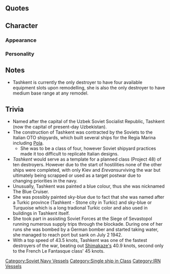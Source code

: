 {{Ship/Header}}
==Quotes==
{{Ship/Quotes
|Introduction = Здравствуйте！<br>嚮導駆逐艦、タシュケント、はるばる来てみたよ！<br>同志提督！　よろしくお願いするね！
|Introduction/En = Hello, I'm the destroyer leader, Tashkent. I've come from afar to meet you. Please look after me, Comrade Admiral.
|Introduction/Note = ''Здравствуйте!'' is a polite version of the greeting people in Russian. Literally, ''Hello!''

|Introduction/Kai = Здравствуйте！
嚮導駆逐艦、タシュケント。同志адмирал、今日もよろしくお願いするね! 
|Introduction/Kai/En = Hello, I'm the destroyer leader, Tashkent. Please look after me today too, Comrade Admiral.
|Introduction/Kai/Note = 

|Library = 北の国で生まれた空色の巡洋艦、タシュケントだよ。うん、そう。本当の艦種は駆逐艦なんだ。嚮導駆逐艦。まあ、駆逐艦としては大きいかな。確かに。海の戦いも陸上の戦いの掩護も頑張ったよ。結構頼りになるだろ？　空色の巡洋艦、どう？　うん、よかった！　覚えておいてね。Спасибо！
|Library/En = I'm from the Northern Country, the sky-blue cruiser, Tashkent. Mmm, yeah. I'm really classed as a destroyer. A destroyer leader. Well, I'm definitely bigger than your average destroyer. I worked hard in naval battles and as reinforcement for land battles. I'm pretty reliable. What do you think of the Sky-blue cruiser? Yup, great! Remember me alright? Thanks!
|Library/Note = As said below, actually she was built in Country of Pasta.

|Secretary 1 = Привет！どうしたんだい？ 
|Secretary 1/En = Hi! What's up?
|Secretary 1/Note = ''Привет!'' = ''Hi!''

|Secretary 1/Kai = 空色の巡洋艦...同志адмирал...うん..まぁそう呼ばれてたけど...何だか、少し恥ずかしいな......そうか？ 
|Secretary 1/Kai/En = The sky-blue cruiser... Yeah, well, that's what they called me, Comrade Admiral... It's kind of, a bit, embarrassing. Really?
|Secretary 1/Kai/Note = 

|Secretary 2 = 空色の巡洋艦、うん、まあ、そう呼ばれてたんだけど。なんだか、そうよね、少し照れるなぁ。 
|Secretary 2/En = The sky-blue cruiser... Yeah, well, that's what they called me... It's kind of, a bit, embarrassing.
|Secretary 2/Note = she was quite often reffered to as a cruiser because of her size.

|Secretary 3 = あ、この甲板かい？結構広いだろう。色々と輸送なんかにも使えるよ。今度、奥のほうも、見てみるかい？ 
|Secretary 3/En = Ah, my deck? It's pretty spacious right? You can use it to transport lots of things. Want to take a look under it?
|Secretary 3/Note = 

|Idle = 同志ー、あっ、忙しそうだね。あ、Верный、なんだい？あぁ、楽しそうだね、Спасибо！ 
|Idle/En = Comrade... Ah, he looks busy. Ah, Verniy! What is it? Oh, that looks fun! Thanks!
|Idle/Note = 

|Secretary Married = 同志？どうした？元気がないね。そうだ、あたしがロシアンティー淹れてあげるよ、待ってて。
|Secretary Married/En = What's wrong, Comrade? You look unwell. I know! I'll get you some Russian tea. Wait a moment.
|Secretary Married/Note = 

|Wedding = 同志？どうしたんだい？珍しいね..どうした？顔が赤いよ。うん、もっとよく見せてよ。(笑)いいね、いい顔してる。好きだな、もっとよく見せてよ...
|Wedding/En = What's wrong, Comrade? You're acting strange. Why is your face red? Mmm, let me get a closer look. Yep, that's a really nice expression. I like it, let me look some more.
|Wedding/Note = 

|Looking At Scores = 情報は大事だよね、いつだってそうさ、はい！ 
|Looking At Scores/En = Intelligence is important. That's always the case. Here.
|Looking At Scores/Note = 

|Joining A Fleet = 嚮導駆逐艦、タシュケント、抜錨。さあ同志、行こうか。 
|Joining A Fleet/En = Destroyer leader, Tashkent, setting sail! Now, Comrade, shall we go?
|Joining A Fleet/Note = 

|Equipment 1 = Спасибо。同志、アリガトウ、確かこうだよね。 
|Equipment 1/En = Thanks! Thank you, Comrade. I think that was right?
|Equipment 1/Note = 

|Equipment 2 = Большое спасибо. あは！いいね。 
|Equipment 2/En = Thank you very much! Aha, this is nice!
|Equipment 2/Note = ''Thank you very much'', she said.

|Equipment 3 = Молодец! いいね。 
|Equipment 3/En = Well done! That's great.
|Equipment 3/Note = Literally, ''молодец'' means ''young man''. This word also can be used to praise someone. This line using ''молодец'' in the latter meaning.

|Supply = Спасибо. 助かるよ。 
|Supply/En = Thanks, this helps.
|Supply/Note = 

|Docking Minor = やられちゃった、ごめん。 
|Docking Minor/En = Sorry, they got me.
|Docking Minor/Note = 

|Docking Major = ちょっど本格的に治さなきゃ。ごめんね、少しだけ。 Пока. 
|Docking Major/En = I'll need to go an get a proper repair. Sorry. It'll just be a little while... See you.
|Docking Major/Note = ''Пока'' = ''Bye-bye''.

|Docking Complete = 
|Docking Complete/En = 
|Docking Complete/Note = 

|Construction = Хорошо. 同志、良かったね！ 
|Construction/En = Good job! Isn't this good, Comrade?
|Construction/Note = 

|Returning From Sortie = 同志提督、艦隊戻ったよ。 ふぅ・・・。
|Returning From Sortie/En = The fleet has returned, Comrade Admrial. Whew~
|Returning From Sortie/Note = 

|Starting A Sortie = 同志諸君、用意はいい。よし、艦隊旗艦タシュケント、出撃だ。 
|Starting A Sortie/En = Are you ready, Comrades? Alright, fleet flagship, Tashkent, sortieing!
|Starting A Sortie/Note = 

|Battle Start = 敵か……やるしかないね。攻撃用意！行くよ！ 
|Battle Start/En = Enemy ships... we have to do this. Battle stations! Let's go!
|Battle Start/Note = 

|Attack = これでどうさ！ 
|Attack/En = How about this!?
|Attack/Note = 

|Night Battle = タシュケントの夜戦、お望みかい？いいよ！同志、突撃だ！Ура! 
|Night Battle/En = You wish to witness my night battle? Alright. Let's charge in, Comrades! Hurrah!
|Night Battle/Note = 

|Night Attack = Урааа! 
|Night Attack/En = Hurrah!
|Night Attack/Note = 

|MVP = 同志！この空色の巡洋艦が一番なのかい？それは嬉しいな。Хорошо! 
|MVP/En = Am I, the sky-blue cruiser, number one, Comrade? That makes me happy. Great!
|MVP/Note = 


|MVP/Kai = 同志адмирал、空色の巡洋艦が、まだ一番なのか？いや、何度でも嬉しいものさー。うん、Хорошо！ 
|MVP/Kai/En = Am I, the sky blue cruiser, number one again, Comrade Admiral? No, it still makes me happy. Yup, it's great!
|MVP/Kai/Note = 

|Minor Damage 1 = グァー...っやるね！ 
|Minor Damage 1/En = Guh, now you've done it.
|Minor Damage 1/Note = 

|Minor Damage 2 = くぇいっ...やられたか..痛い。 
|Minor Damage 2/En = Guh, I'm hit? It hurts.
|Minor Damage 2/Note = 

|Major Damage = Простите. やられちゃった……同志ごめん。でも、まだ！ 
|Major Damage/En = Forgive me, they got me. Sorry, Comrade. But, I'm not done yet!
|Major Damage/Note = 

|Sunk = 同志、空色の巡洋艦もここまでみたいだ。До свидания。
|Sunk/En = It looks like this is as far as the sky-blue cruiser goes, Comrade... Goodbye.
|Sunk/Note = 
}}<!--
===Hourly Notifications===
{{Ship/Hourly
|00JP = 
|00EN = 
|00Note = 
|01JP = 
|01EN = 
|01Note = 
|02JP = 
|02EN = 
|02Note = 
|03JP = 
|03EN = 
|03Note = 
|04JP = 
|04EN = 
|04Note = 
|05JP = 
|05EN = 
|05Note = 
|06JP = 
|06EN = 
|06Note = 
|07JP = 
|07EN = 
|07Note = 
|08JP = 
|08EN = 
|08Note = 
|09JP = 
|09EN = 
|09Note = 
|10JP = 
|10EN = 
|10Note = 
|11JP = 
|11EN = 
|11Note = 
|12JP = 
|12EN = 
|12Note = 
|13JP = 
|13EN = 
|13Note = 
|14JP = 
|14EN = 
|14Note = 
|15JP = 
|15EN = 
|15Note = 
|16JP = 
|16EN = 
|16Note = 
|17JP = 
|17EN = 
|17Note = 
|18JP = 
|18EN = 
|18Note = 
|19JP = 
|19EN = 
|19Note = 
|20JP = 
|20EN = 
|20Note = 
|21JP = 
|21EN = 
|21Note = 
|22JP = 
|22EN = 
|22Note = 
|23JP = 
|23EN = 
|23Note = 
}}
===Seasonal Quotes===
{{Ship/SeasonalQuotes}}
-->

==Character==
===Appearance===
===Personality===
==Notes==
*Tashkent is currently the only destroyer to have four available equipment slots upon remodelling, she is also the only destroyer to have medium base range at any remodel.

==Trivia==
*Named after the capital of the Uzbek Soviet Socialist Republic, Tashkent (now the capital of present-day Uzbekistan).
*The construction of Tashkent was contracted by the Soviets to the Italian OTO shipyards, which built several ships for the Regia Marina including [[Pola]].
**She was to be a class of four, however Soviet shipyard practices made it too difficult to replicate Italian designs.
*''Tashkent'' would serve as a template for a planned class (Project 48) of ten destroyers. However due to the start of hostilities none of the other ships were completed, with only Kiev and ''Erevan ''surviving the war but ultimately being scrapped or used as a target postwar due to changing priorities in the navy.
*Unusually, Tashkent was painted a blue colour, thus she was nicknamed The Blue Cruiser.
*She was possibly painted sky-blue due to fact that she was named after a Turkic province (Tashkent - Stone city in Turkic) and sky-blue or Turquoise which is a long tradional Turkic color and also used in buildings in Tashkent itself.
*She took part in assisting Soviet Forces at the Siege of Sevastopol running numerous supply trips through the blockade. During one of her runs she was bombed by a German bomber and started taking water, she managed to reach port but sank on July 2 1942.
*With a top speed of 43.5 knots, Tashkent was one of the fastest destroyers of the war, beating out [[Shimakaze|Shimakaze's]] 40.9 knots, second only to the French Le Fantasque class' 45 knots.

{{Ship/Footer}}
[[Category:Soviet Navy Vessels]]
[[Category:Single ship in Class]]
[[Category:IRN Vessels]]